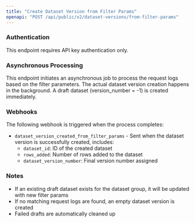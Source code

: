 ```yaml
---
title: "Create Dataset Version from Filter Params"
openapi: "POST /api/public/v2/dataset-versions/from-filter-params"
---
```


### Authentication

This endpoint requires API key authentication only.

### Asynchronous Processing

This endpoint initiates an asynchronous job to process the request logs based on the filter parameters. The actual dataset version creation happens in the background. A draft dataset (version_number = -1) is created immediately.

### Webhooks

The following webhook is triggered when the process completes:

- `dataset_version_created_from_filter_params` - Sent when the dataset version is successfully created, includes:
  - `dataset_id`: ID of the created dataset
  - `rows_added`: Number of rows added to the dataset
  - `dataset_version_number`: Final version number assigned

### Notes

- If an existing draft dataset exists for the dataset group, it will be updated with new filter params
- If no matching request logs are found, an empty dataset version is created
- Failed drafts are automatically cleaned up
